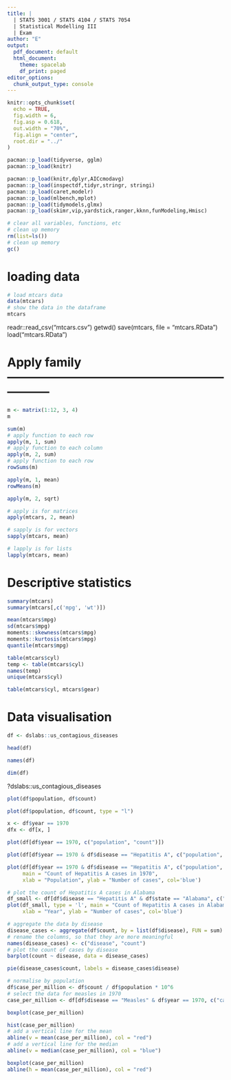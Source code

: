 ```yaml
---
title: |
  | STATS 3001 / STATS 4104 / STATS 7054
  | Statistical Modelling III
  | Exam
author: "E"
output:
  pdf_document: default
  html_document:
    theme: spacelab
    df_print: paged
editor_options:
  chunk_output_type: console
---
```


```r
knitr::opts_chunk$set(
  echo = TRUE, 
  fig.width = 6, 
  fig.asp = 0.618, 
  out.width = "70%",
  fig.align = "center", 
  root.dir = "../"
)
```


```r
pacman::p_load(tidyverse, gglm)
pacman::p_load(knitr)

pacman::p_load(knitr,dplyr,AICcmodavg)
pacman::p_load(inspectdf,tidyr,stringr, stringi)
pacman::p_load(caret,modelr)
pacman::p_load(mlbench,mplot)
pacman::p_load(tidymodels,glmx)
pacman::p_load(skimr,vip,yardstick,ranger,kknn,funModeling,Hmisc)
```

```r
# clear all variables, functions, etc
# clean up memory
rm(list=ls())
# clean up memory
gc()
```

# loading data
```r
# load mtcars data
data(mtcars)
# show the data in the dataframe
mtcars
```

readr::read_csv("mtcars.csv")
getwd()
save(mtcars, file = "mtcars.RData")
load("mtcars.RData")


# Apply family -----------------------------------------------------------------

```r
m <- matrix(1:12, 3, 4)
m
```
```r
sum(m)
# apply function to each row
apply(m, 1, sum)
# apply function to each column
apply(m, 2, sum)
# apply function to each row
rowSums(m)
```
```r
apply(m, 1, mean)
rowMeans(m)
```
```r
apply(m, 2, sqrt)
```
```r
# apply is for matrices
apply(mtcars, 2, mean)
```

```r
# sapply is for vectors
sapply(mtcars, mean)
```

```r
# lapply is for lists
lapply(mtcars, mean)
```

# Descriptive statistics 
```r
summary(mtcars)
summary(mtcars[,c('mpg', 'wt')])
```

```r
mean(mtcars$mpg)
sd(mtcars$mpg)
moments::skewness(mtcars$mpg)
moments::kurtosis(mtcars$mpg)
quantile(mtcars$mpg)
```

```r
table(mtcars$cyl)
temp <- table(mtcars$cyl)
names(temp)
unique(mtcars$cyl)
```

```r
table(mtcars$cyl, mtcars$gear)
```

# Data visualisation 

```r
df <- dslabs::us_contagious_diseases

head(df)

names(df)

dim(df)
```
?dslabs::us_contagious_diseases

```r
plot(df$population, df$count)
```

```r
plot(df$population, df$count, type = "l")
```

```r
x <- df$year == 1970
dfx <- df[x, ]
```


```r
plot(df[df$year == 1970, c("population", "count")])
```

```r
plot(df[df$year == 1970 & df$disease == "Hepatitis A", c("population", "count")])
```

```r
plot(df[df$year == 1970 & df$disease == "Hepatitis A", c("population", "count")],
     main = "Count of Hepatitis A cases in 1970",
     xlab = "Population", ylab = "Number of cases", col='blue')
```

```r
# plot the count of Hepatitis A cases in Alabama
df_small <- df[df$disease == "Hepatitis A" & df$state == "Alabama", c("year", "count")]
plot(df_small, type = 'l', main = "Count of Hepatitis A cases in Alabama",
     xlab = "Year", ylab = "Number of cases", col='blue')
```

```r
# aggregate the data by disease
disease_cases <- aggregate(df$count, by = list(df$disease), FUN = sum)
# rename the columns, so that they are more meaningful
names(disease_cases) <- c("disease", "count")
# plot the count of cases by disease
barplot(count ~ disease, data = disease_cases)
```

```r
pie(disease_cases$count, labels = disease_cases$disease)
```

```r
# normalise by population
df$case_per_million <- df$count / df$population * 10^6
# select the data for measles in 1970
case_per_million <- df[df$disease == "Measles" & df$year == 1970, c("case_per_million")]

boxplot(case_per_million)
```

```r
hist(case_per_million)
# add a vertical line for the mean
abline(v = mean(case_per_million), col = "red")
# add a vertical line for the median
abline(v = median(case_per_million), col = "blue")
```

```r
boxplot(case_per_million)
abline(h = mean(case_per_million), col = "red")
```